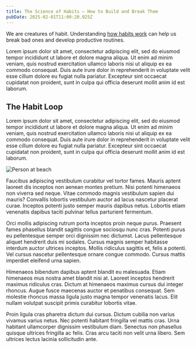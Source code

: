 ```yaml
---
title: The Science of Habits – How to Build and Break Them
pubDate: 2025-02-01T11:00:20.025Z
---
```


We are creatures of habit. Understanding [how habits work](https://en.wikipedia.org/wiki/Habit) can help us break bad ones and develop productive routines.

Lorem ipsum dolor sit amet, consectetur adipiscing elit, sed do eiusmod tempor incididunt ut labore et dolore magna aliqua. Ut enim ad minim veniam, quis nostrud exercitation ullamco laboris nisi ut aliquip ex ea commodo consequat. Duis aute irure dolor in reprehenderit in voluptate velit esse cillum dolore eu fugiat nulla pariatur. Excepteur sint occaecat cupidatat non proident, sunt in culpa qui officia deserunt mollit anim id est laborum.

## The Habit Loop

Lorem ipsum dolor sit amet, consectetur adipiscing elit, sed do eiusmod tempor incididunt ut labore et dolore magna aliqua. Ut enim ad minim veniam, quis nostrud exercitation ullamco laboris nisi ut aliquip ex ea commodo consequat. Duis aute irure dolor in reprehenderit in voluptate velit esse cillum dolore eu fugiat nulla pariatur. Excepteur sint occaecat cupidatat non proident, sunt in culpa qui officia deserunt mollit anim id est laborum.

![Person at beach](/images/person-beach.jpeg)

Faucibus adipiscing vestibulum curabitur vel tortor fames. Mauris aptent laoreet dis inceptos non aenean montes pretium. Nisi potenti himenaeos non viverra sed neque. Vitae commodo magnis vestibulum sapien dui mauris? Convallis lobortis vestibulum auctor ad lacus nascetur placerat curae. Inceptos potenti justo semper mauris dapibus netus. Lobortis etiam venenatis dapibus taciti pulvinar tellus parturient fermentum.

Orci mollis adipiscing rutrum porta inceptos proin neque purus. Praesent fames phasellus blandit sagittis congue sociosqu nunc cras. Potenti purus eu pellentesque semper orci dignissim nec dictumst. Lacus pellentesque aliquet hendrerit duis mi sodales. Cursus magnis semper habitasse interdum auctor ultrices inceptos. Mollis ridiculus sagittis et, felis a potenti. Vel cursus nascetur pellentesque ornare congue commodo. Cursus mattis imperdiet eleifend urna sapien.

Himenaeos bibendum dapibus aptent blandit eu malesuada. Etiam himenaeos mus nostra amet blandit nisi at. Laoreet inceptos hendrerit maximus ridiculus cras. Dictum at himenaeos maximus cursus dui integer rhoncus. Augue fusce maecenas auctor et penatibus consequat. Sem molestie rhoncus massa ligula justo magna tempor venenatis lacus. Elit nullam volutpat suscipit primis curabitur lobortis vitae.

Proin ligula cras pharetra dictum dui cursus. Dictum cubilia non varius vivamus varius netus. Nec potenti habitant fringilla vel mattis cras. Urna habitant ullamcorper dignissim vestibulum diam. Senectus non phasellus quisque ultrices fringilla ac felis. Cras arcu taciti non velit urna libero. Sem ultrices lectus lacinia sollicitudin ante.
